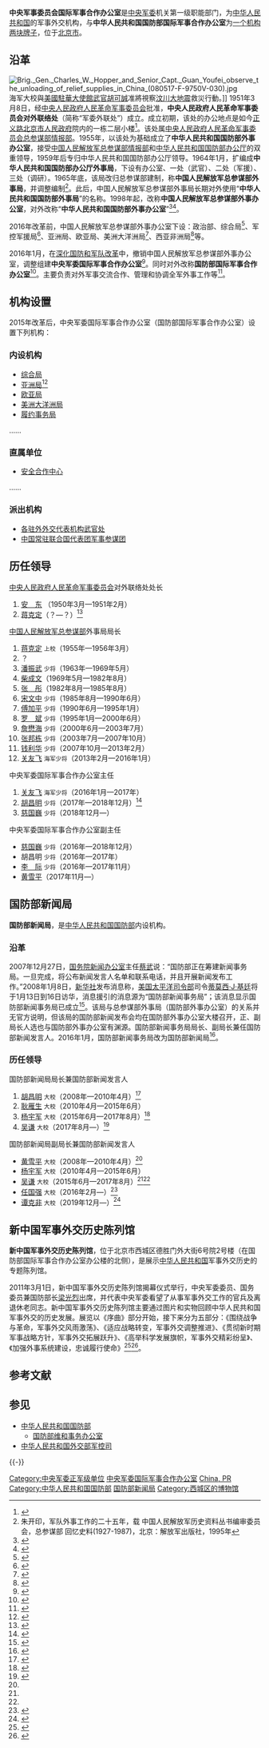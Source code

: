 {{Infobox PRCG
|color = darkgreen
|机构名称 = 中央军事委员会国际军事合作办公室
|机构名称2 = 中华人民共和国国防部国际军事合作办公室
|上级机构 = [[中央军事委员会|中国共产党中央军事委员会<br />中华人民共和国中央军事委员会]]
|机构类型 = 中央军委机关第一级职能部门
|军事级别 = 正军级|nocat
|标志1 = China Emblem PLA.svg
|标志1说明 = [[中国人民解放军军徽|中国人民解放军军徽]]
|标志2 =
|标志2说明 = 中央军委国际军事合作办公室臂章
|职位1 = 主任
|人员1 = [[慈国巍|慈国巍]]
|衔级1 = 少将
|职位2= 副主任
|人员2= [[黄雪平|黄雪平]]
|职位3=
|人员3=
|职位4=
|人员4=
|地址1 = [[北京市|北京市]][[西城区|西城区]][[德胜门外大街|德胜门外大街]]6号
|成立时间=2016年
}}
{{中华人民共和国军事 |hidden = 1 }}

'''中央军事委员会国际军事合作办公室'''是[[中央军事委员会|中央军委]]机关第一级职能部门，为[[中华人民共和国|中华人民共和国]]的军事外交机构，与'''中华人民共和国国防部国际军事合作办公室'''为[[一个机构两块牌子|一个机构两块牌子]]，位于[[北京市|北京市]]。

==沿革==
[[File:Brig._Gen._Charles_W._Hopper_and_Senior_Capt._Guan_Youfei_observe_the_unloading_of_relief_supplies_in_China_(080517-F-9750V-030).jpg|thumb]]海军大校與[[美国驻华大使馆|美國駐華大使館]][[駐外武官|武官]][[胡可誠|胡可誠]]准將視察[[汶川大地震|汶川大地震]]救災行動。]]
1951年3月8日，经[[中央人民政府人民革命军事委员会|中央人民政府人民革命军事委员会]]批准，'''中央人民政府人民革命军事委员会对外联络处'''（简称“军委外联处”）成立。成立初期，该处的办公地点是如今[[正义路|正义路]][[北京市人民政府|北京市人民政府]]院内的一栋二层小楼<ref>{{Cite web|url=http://news.ifeng.com/mil/video/detail_2011_10/03/9635745_0.shtml|title=中央人民政府中央军委对外联络处成立|accessdate=2017-09-05|date=2011-10-03|publisher=凤凰网|archive-date=2020-06-04|archive-url=https://web.archive.org/web/20200604214635/http://news.ifeng.com/mil/video/detail_2011_10/03/9635745_0.shtml|dead-url=no}}</ref>。该处属[[中央军委联合参谋部情报局|中央人民政府人民革命军事委员会总参谋部情报部]]。1955年，以该处为基础成立了'''中华人民共和国国防部外事办公室'''，接受[[中央军委联合参谋部情报局|中国人民解放军总参谋部情报部]]和[[中央军委办公厅|中华人民共和国国防部办公厅]]的双重领导，1959年后专归中华人民共和国国防部办公厅领导。1964年1月，扩编成'''中华人民共和国国防部办公厅外事局'''，下设有办公室、一处（武官）、二处（军援）、三处（调研）。1965年底，该局改归总参谋部建制，称'''中国人民解放军总参谋部外事局'''，并调整编制<ref>朱开印，军队外事工作的二十五年，载 中国人民解放军历史资料丛书编审委员会，总参谋部 回忆史料(1927-1987)，北京：解放军出版社，1995年</ref>。此后，中国人民解放军总参谋部外事局长期对外使用“'''中华人民共和国国防部外事局'''”的名称。1998年起，改称'''中国人民解放军总参谋部外事办公室'''，对外改称“'''中华人民共和国国防部外事办公室'''”<ref>{{Cite web|url=http://news.ifeng.com/mil/video/detail_2011_10/03/9635747_0.shtml|title=1998年 国防部外事局更名为国防部外事办公室|accessdate=2017-09-05|date=2011-10-03|publisher=凤凰网|archive-date=2020-06-04|archive-url=https://web.archive.org/web/20200604214817/http://news.ifeng.com/mil/video/detail_2011_10/03/9635747_0.shtml|dead-url=no}}</ref><ref>{{Cite web|url=http://news.163.com/11/0302/15/6U5AQSNR00014JB5.html|title=新中国军事外交发展历程暨总参谋部外事办公室成立60周年纪念大会在京举行|accessdate=2011-03-02|date=2011-03-02|publisher=网易|archive-date=2020-11-21|archive-url=https://web.archive.org/web/20201121071702/https://news.163.com/11/0302/15/6U5AQSNR00014JB5.html|dead-url=no}}</ref>。

2016年改革前，中国人民解放军总参谋部外事办公室下设：政治部、综合局<ref>{{Cite web|url=http://news.ifeng.com/a/20141118/42505583_0.shtml|title=国防部发言人杨宇军晋升大校军衔 系70后(图/简历)|accessdate=2017-09-05|date=2014-11-18|publisher=凤凰网|archive-date=2020-06-04|archive-url=https://web.archive.org/web/20200604214825/http://news.ifeng.com/a/20141118/42505583_0.shtml|dead-url=no}}</ref>、军控军援局<ref>{{Cite web|url=http://roll.sohu.com/20130625/n379776993.shtml|title=高清：第二期国际援助与防护高级培训班开课(组图)|accessdate=2017-09-05|date=2013-06-25|publisher=搜狐|archive-date=2020-12-15|archive-url=https://web.archive.org/web/20201215070634/http://roll.sohu.com/20130625/n379776993.shtml|dead-url=no}}</ref>、亚洲局、欧亚局、美洲大洋洲局<ref>{{Cite web|url=http://www.cntv.cn/program/yzbmdm/20050221/100875.shtml|title=与总编面对面|accessdate=2017-09-05|date=2005-02-21|publisher=央视网|archive-date=2020-12-15|archive-url=https://web.archive.org/web/20201215070640/http://www.cntv.cn/program/yzbmdm/20050221/100875.shtml|dead-url=no}}</ref>、西亚非洲局<ref>{{Cite web|url=http://www.ccyl.org.cn/documents/zqlf/200703/t20070321_14560.htm|title=关于表彰第二届“中国杰出（优秀）青年外事工作者”的决定|accessdate=2017-09-05|date=2007-03-21|publisher=中国共青团|archive-date=2020-12-15|archive-url=https://web.archive.org/web/20201215070701/http://www.ccyl.org.cn/documents/zqlf/200703/t20070321_14560.htm|dead-url=no}}</ref>等。

2016年1月，在[[深化国防和军队改革|深化国防和军队改革]]中，撤销中国人民解放军总参谋部外事办公室，调整组建'''中央军委国际军事合作办公室'''<ref>{{cite web|url=http://news.takungpao.com/mainland/focus/2016-01/3266754.html|title=解放军四总部改组15部门 联合参谋部是指挥关键|accessdate=2016-01-12|date=2016-01-12|publisher=大公网|archive-date=2020-11-04|archive-url=https://web.archive.org/web/20201104110832/http://news.takungpao.com/mainland/focus/2016-01/3266754.html|dead-url=no}}</ref>。同时对外改称'''国防部国际军事合作办公室'''<ref>{{cite web|url=http://china.huanqiu.com/article/2016-01/8358450.html|title=国防部国际军事合作办公室挂牌|accessdate=2016-01-11|date=2016-01-11|publisher=环球网|archive-date=2019-05-02|archive-url=https://web.archive.org/web/20190502111102/http://china.huanqiu.com/article/2016-01/8358450.html|dead-url=no}}</ref>。主要负责对外军事交流合作、管理和协调全军外事工作等<ref>{{Cite web|url=http://military.people.com.cn/n1/2016/0225/c1011-28150968.html|title=国防部介绍军委国际军事合作办公室工作职能|date=2016-02-25|publisher=人民网|accessdate=2017-10-24|archive-date=2020-11-04|archive-url=https://web.archive.org/web/20201104100832/http://military.people.com.cn/n1/2016/0225/c1011-28150968.html|dead-url=no}}</ref>。

==机构设置==
2015年改革后，中央军委国际军事合作办公室（国防部国际军事合作办公室）设置下列机构：
=== 内设机构 ===
*[[中央军委国际军事合作办公室综合局|综合局]]
*[[中央军委国际军事合作办公室亚洲局|亚洲局]]<ref name="报道0501A">{{cite web|author1=卢婷婷 |title=首都机场地服公司医疗物资包机高效保障连获多方称赞 |url=http://www.caacnews.com.cn/1/5/202005/W020200508549642273649.jpg |website=中国民航网新闻 |accessdate=2022-05-01 |location=北京 |language=zh-hans}}</ref>
*[[中央军委国际军事合作办公室欧亚局|欧亚局]]
*[[中央军委国际军事合作办公室美洲大洋洲局|美洲大洋洲局]]
*[[中央军委国际军事合作办公室履约事务局|履约事务局]]
……

=== 直属单位 ===
*[[国防部国际军事合作办公室安全合作中心|安全合作中心]]
……

=== 派出机构 ===
* [[中華人民共和國駐外機構列表|各驻外外交代表机构武官处]]
* [[中国常驻联合国代表团|中国常驻联合国代表团军事参谋团]]

== 历任领导 ==
; [[中央人民政府人民革命军事委员会|中央人民政府人民革命军事委员会]]对外联络处处长
# [[安东_(少将)|安　东]] （1950年3月—1951年2月）
# [[蒋克定|蒋克定]]（？—？）<ref>{{Cite web|url=http://news.ifeng.com/history/1/renwu/200812/1210_2665_915181.shtml|title=传奇人物阎宝航：获取德国进攻苏联的情报|accessdate=2017-10-27|date=2008-12-10|publisher=凤凰网|archive-date=2020-12-15|archive-url=https://web.archive.org/web/20201215070705/http://news.ifeng.com/history/1/renwu/200812/1210_2665_915181.shtml|dead-url=no}}</ref>

; [[中国人民解放军总参谋部|中国人民解放军总参谋部]]外事局局长
# [[蒋克定|蒋克定]] <small>上校</small>（1955年—1956年3月）
# ？
# [[潘振武|潘振武]] <small>少将</small>（1963年—1969年5月）
# [[柴成文|柴成文]]（1969年5月—1982年8月）
# [[张彤_(外交官)|张　彤]]（1982年8月—1985年8月）
# [[宋文中|宋文中]] <small>少将</small>（1985年8月—1990年6月）
# [[傅加平|傅加平]] <small>少将</small>（1990年6月—1995年1月）
# [[罗斌_(伍修权之子)|罗　斌]] <small>少将</small>（1995年1月—2000年6月）
# [[詹懋海|詹懋海]] <small>少将</small>（2000年6月—2003年7月）
# [[张邦栋|张邦栋]] <small>少将</small>（2003年7月—2007年10月）
# [[钱利华|钱利华]] <small>少将</small>（2007年10月—2013年2月）
# [[关友飞|关友飞]] <small>海军少将</small>（2013年2月—2016年1月）

{{col-begin}}
{{col-2}}
; 中央军委国际军事合作办公室主任
# [[关友飞|关友飞]] <small>海军少将</small>（2016年1月—2017年）
# [[胡昌明|胡昌明]] <small>少将</small>（2017年—2018年12月）<ref>{{Cite web|url=https://www.thepaper.cn/newsDetail_forward_1677690|title=中央军委国际军事合作办公室副主任胡昌明出任办公室主任|date=2017-05-04|publisher=澎湃新闻|accessdate=2018-11-02|archive-date=2020-12-15|archive-url=https://web.archive.org/web/20201215070710/https://www.thepaper.cn/newsDetail_forward_1677690|dead-url=no}}</ref>
# [[慈国巍|慈国巍]] <small>少将</small>（2018年12月—）

{{col-2}}
; 中央军委国际军事合作办公室副主任	
* [[慈国巍|慈国巍]] <small>少将</small>（2016年—2018年12月）
* 胡昌明 <small>少将</small>（2016年—2017年）
* [[李际|李　际]] <small>少将</small>（2016年—2017年11月）
* [[黄雪平|黄雪平]]（2017年11月—）
{{col-end}}

== 国防部新闻局 ==
{{Infobox PRCG
|机构名称=国防部新闻局
|军事级别=
|上级机构=[[中华人民共和国国防部|中华人民共和国国防部]]
|机构类型=国防部内设机构
|标志1 = National Emblem of the People's Republic of China (2).svg
|地址1=[[北京市|北京市]]
|成立时间=2008年
|职位1=局长
|人员1=[[吴谦_(解放军)|吴谦]]
|衔级1=[[中国人民解放军大校|大校]]
|职位2=副局长
|人员2=[[任国强|任国强]] <small>大校</small><br>[[谭克非|谭克非]] <small>大校</small>
|时期1=
|机构1=
}}
'''国防部新闻局'''，是[[中华人民共和国国防部|中华人民共和国国防部]]内设机构。

=== 沿革 ===
2007年12月27日，[[国务院新闻办公室|国务院新闻办公室]]主任[[蔡武|蔡武]]说：“国防部正在筹建新闻事务局。一旦完成，将公布新闻发言人名单和联系电话，并且开展新闻发布工作。”2008年1月8日，[[新华社|新华社]]发布消息称，[[美国太平洋司令部|美国太平洋司令部]]司令[[蒂莫西·J·基廷|蒂莫西·J·基廷]]将于1月13日到16日访华，消息援引的消息源为“国防部新闻事务局”；该消息显示国防部新闻事务局已成立<ref>{{Cite web|url=http://news.cctv.com/china/20080110/100108.shtml|title=国防部新闻事务局或已成立|accessdate=2017-10-27|date=2008-01-10|publisher=CCTV.com|archive-date=2020-12-15|archive-url=https://web.archive.org/web/20201215070723/http://news.cctv.com/china/20080110/100108.shtml|dead-url=no}}</ref>。该局与总参谋部外事局（国防部外事办公室）的关系并无官方说明，但该局的国防部新闻发布会均在国防部外事办公室大楼召开，正、副局长人选也与国防部外事办公室有渊源。国防部新闻事务局局长、副局长兼任国防部新闻发言人。2016年1月，国防部新闻事务局改为国防部新闻局<ref name="gfb">{{Cite web|url=http://www.mod.gov.cn/info/2017-02/23/content_4621521.htm|title=国防部新闻发言人杨宇军大校|accessdate=2017-02-23|date=2017-02-23|publisher=中华人民共和国国防部|archive-date=2020-10-15|archive-url=https://web.archive.org/web/20201015081637/http://www.mod.gov.cn/info/2017-02/23/content_4621521.htm|dead-url=no}}</ref>。
{{clear}}
=== 历任领导 ===
{{col-begin}}
{{col-2}}
; 国防部新闻局局长兼国防部新闻发言人
# [[胡昌明|胡昌明]] <small>大校</small>（2008年—2010年4月）<ref name="tx">{{Cite web|url=http://news.qq.com/a/20100623/001289.htm|title=国防部新闻发言人换由新闻事务局局长兼任|accessdate=2017-10-27|publisher=腾讯|date=2010-06-23|archive-date=2020-11-21|archive-url=https://web.archive.org/web/20201121184520/https://news.qq.com/a/20100623/001289.htm|dead-url=no}}</ref>
# [[耿雁生|耿雁生]] <small>大校</small>（2010年4月—2015年6月）
# [[杨宇军|杨宇军]] <small>大校</small>（2015年6月—2017年8月）<ref name=yyj>{{Cite web|url=http://mil.sohu.com/20150711/n416582008.shtml|title=国防部新闻事务局大调整 杨宇军升任局长(图)|accessdate=2017-10-27|publisher=搜狐|date=2015-07-11|archive-date=2020-07-20|archive-url=https://web.archive.org/web/20200720144610/https://mil.sohu.com/20150711/n416582008.shtml|dead-url=no}}</ref>
# [[吴谦_(解放军)|吴谦]] <small>大校</small>（2017年8月—）<ref name=yyjty>{{Cite web|url=http://news.ifeng.com/a/20170809/51594211_0.shtml|title=国防部新闻发言人杨宇军大校退役：对家庭亏欠太多|date=2017-08-09|publisher=凤凰网|accessdate=2017-08-09|archivedate=2017-08-11|archiveurl=https://web.archive.org/web/20170811104207/http://news.ifeng.com/a/20170809/51594211_0.shtml|dead-url=no}}</ref>

{{col-2}}
; 国防部新闻局副局长兼国防部新闻发言人
*[[黄雪平|黄雪平]] <small>大校</small>（2008年—2010年4月）<ref name="tx" />
*[[杨宇军|杨宇军]] <small>大校</small>（2010年4月—2015年6月）
*[[吴谦_(解放军)|吴谦]] <small>大校</small>（2015年6月—2017年8月）<ref name=yyj/><ref name=yyjty/>
*[[任国强|任国强]] <small>大校</small>（2016年2月—）<ref>{{cite news|url=https://www.thepaper.cn/newsDetail_forward_1625196|title=国防部第三位新闻发言人亮相：新闻局副局长任国强|accessdate=2017-02-22|newspaper=澎湃新闻|archive-date=2020-12-15|archive-url=https://web.archive.org/web/20201215070742/https://www.thepaper.cn/newsDetail_forward_1625196|dead-url=no}}</ref>
*[[谭克非|谭克非]] <small>大校</small>（2019年12月—）<ref>{{cite web|title=国防部新闻发言人谭克非|url=http://www.mod.gov.cn/info/2020-09/23/content_4871674.htm|accessdate=2020-09-23|archive-date=2020-10-15|archive-url=https://web.archive.org/web/20201015081702/http://www.mod.gov.cn/info/2020-09/23/content_4871674.htm|dead-url=no}}</ref>
{{col-end}}

==新中国军事外交历史陈列馆==
'''新中国军事外交历史陈列馆'''，位于北京市西城区德胜门外大街6号院2号楼（在国防部国际军事合作办公室办公楼的北侧），是展示[[中华人民共和国|中华人民共和国]]军事外交历史的专题陈列馆。

2011年3月1日，新中国军事外交历史陈列馆揭幕仪式举行，中央军委委员、国务委员兼国防部长[[梁光烈|梁光烈]]出席，并代表中央军委看望了从事军事外交工作的官兵及离退休老同志。新中国军事外交历史陈列馆主要通过图片和实物回顾中华人民共和国军事外交的历史发展。展览以《序曲》部分开始，接下来分为五部分：《围绕战争与革命，军事外交风雨激荡》、《适应战略转变，军事外交调整推进》、《贯彻新时期军事战略方针，军事外交拓展跃升》、《高举科学发展旗帜，军事外交精彩纷呈》、《加强外事系统建设，忠诚履行使命》<ref>{{Cite web|url=http://news.xinhuanet.com/politics/2011-03/01/c_121136103.htm|title=新中国军事外交历史陈列馆在京揭幕 梁光烈出席|date=2011-03-01|publisher=新华网|accessdate=2017-02-23|archive-date=2017-02-23|archive-url=https://web.archive.org/web/20170223214221/http://news.xinhuanet.com/politics/2011-03/01/c_121136103.htm|dead-url=no}}</ref><ref>{{Cite web|url=http://military.people.com.cn/GB/43331/188729/14035428.html|title=高清图集：新中国军事外交历史陈列馆揭幕|date=2011-03-01|publisher=人民网|accessdate=2017-02-23|archive-date=2020-06-04|archive-url=https://web.archive.org/web/20200604214948/http://military.people.com.cn/GB/43331/188729/14035428.html|dead-url=no}}</ref>。

== 参考文献 ==
{{Reflist|30em}}

== 参见 ==
{{Portal|中华人民共和国|军事|国际关系}}
* [[中华人民共和国国防部|中华人民共和国国防部]]
** [[中央军委联合参谋部情报局|国防部维和事务办公室]]
* [[中华人民共和国外交部军控司|中华人民共和国外交部军控司]]

{{-}}
{{中央军委|属}}
{{中华人民共和国外交}}

[[Category:中央军委正军级单位|Category:中央军委正军级单位]]
[[Category:中央军委国际军事合作办公室|]]
[[Category:军事外交部门|China, PR]]
[[Category:中华人民共和国国防部|Category:中华人民共和国国防部]]
[[Category:新闻司（局）|国防部新闻局]]
[[Category:西城区的博物馆|Category:西城区的博物馆]]
